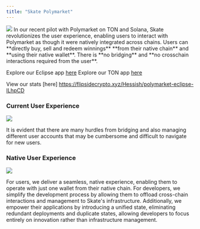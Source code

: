```yaml
---
title: "Skate Polymarket"
---
```

<Frame caption="Skate Polymarket">
  <img src="/images/apps/polymarket.png" style={{ borderRadius: '0.5rem' }} />
</Frame>
In our recent pilot with Polymarket on TON and Solana, Skate revolutionizes the user experience, enabling users to interact with Polymarket as though it were natively integrated across chains. Users can **directly buy, sell and redeem winnings** **from their native chain** and **using their native wallet**. There is **no bridging** and **no crosschain interactions required from the user**. 

Explore our Eclipse app [here](https://eclipse.skatechain.org/polymarket)
Explore our TON app [here](https://t.me/skate_app_bot)

View our stats [here] https://flipsidecrypto.xyz/Hessish/polymarket-eclipse-ILhpCD 

### Current User Experience

<Frame caption="Current Polymarket Flow">
  <img src="/images/apps/PolymarketCurrentFlow.png" style={{ borderRadius: '0.5rem' }} />
</Frame>

It is evident that there are many hurdles from bridging and also managing different user accounts that may be cumbersome and difficult to navigate for new users. 

### Native User Experience 

<Frame caption="Native Polymarket Flow">
  <img src="/images/apps/PolymarketNewFlow.png" style={{ borderRadius: '0.5rem' }} />
</Frame>

For users, we deliver a seamless, native experience, enabling them to operate with just one wallet from their native chain. For developers, we simplify the development process by allowing them to offload cross-chain interactions and management to Skate's infrastructure. Additionally, we empower their applications by introducing a unified state, eliminating redundant deployments and duplicate states, allowing developers to focus entirely on innovation rather than infrastructure management.


